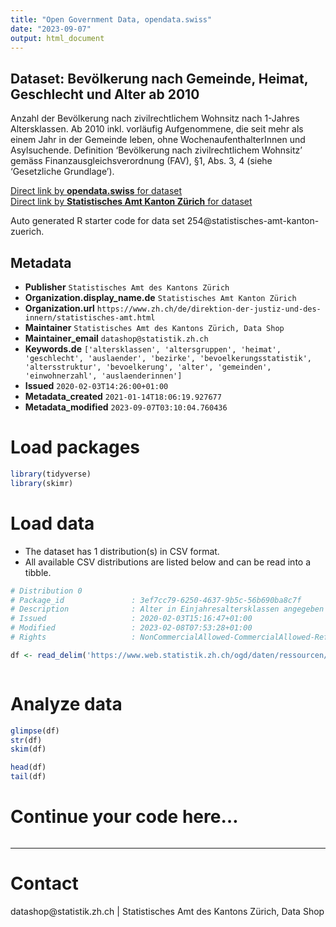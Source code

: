 ```yaml
---
title: "Open Government Data, opendata.swiss"
date: "2023-09-07"
output: html_document
---
```


## Dataset: Bevölkerung nach Gemeinde, Heimat, Geschlecht und Alter ab 2010

Anzahl der Bevölkerung nach zivilrechtlichem Wohnsitz nach 1-Jahres Altersklassen. Ab 2010 inkl. vorläufig Aufgenommene, die seit mehr als einem Jahr in der Gemeinde leben, ohne WochenaufenthalterInnen und Asylsuchende. Definition 'Bevölkerung nach zivilrechtlichem Wohnsitz' gemäss Finanzausgleichsverordnung (FAV), §1, Abs. 3, 4 (siehe 'Gesetzliche Grundlage'). 

[Direct link by **opendata.swiss** for dataset](https://opendata.swiss/de/dataset/bevolkerung-nach-gemeinde-heimat-geschlecht-und-alter)<br>
[Direct link by **Statistisches Amt Kanton Zürich** for dataset](nan)

Auto generated R starter code for data set 254@statistisches-amt-kanton-zuerich.

## Metadata

- **Publisher** `Statistisches Amt des Kantons Zürich`
- **Organization.display_name.de** `Statistisches Amt Kanton Zürich`
- **Organization.url** `https://www.zh.ch/de/direktion-der-justiz-und-des-innern/statistisches-amt.html`
- **Maintainer** `Statistisches Amt des Kantons Zürich, Data Shop`
- **Maintainer_email** `datashop@statistik.zh.ch`
- **Keywords.de** `['altersklassen', 'altersgruppen', 'heimat', 'geschlecht', 'auslaender', 'bezirke', 'bevoelkerungsstatistik', 'altersstruktur', 'bevoelkerung', 'alter', 'gemeinden', 'einwohnerzahl', 'auslaenderinnen']`
- **Issued** `2020-02-03T14:26:00+01:00`
- **Metadata_created** `2021-01-14T18:06:19.927677`
- **Metadata_modified** `2023-09-07T03:10:04.760436`


# Load packages

```r

library(tidyverse)
library(skimr)

```

# Load data

-   The dataset has 1 distribution(s) in CSV format.
-   All available CSV distributions are listed below and can be read into a tibble.

```r

# Distribution 0
# Package_id               : 3ef7cc79-6250-4637-9b5c-56b690ba8c7f
# Description              : Alter in Einjahresaltersklassen angegeben
# Issued                   : 2020-02-03T15:16:47+01:00
# Modified                 : 2023-02-08T07:53:28+01:00
# Rights                   : NonCommercialAllowed-CommercialAllowed-ReferenceNotRequired

df <- read_delim('https://www.web.statistik.zh.ch/ogd/daten/ressourcen/KTZH_00000254_00001282.csv')



```

# Analyze data

```r

glimpse(df)
str(df)
skim(df)

head(df)
tail(df)

```

# Continue your code here...

```r

```

------------------------------------------------------------------------

# Contact

datashop@statistik.zh.ch | Statistisches Amt des Kantons Zürich, Data Shop
